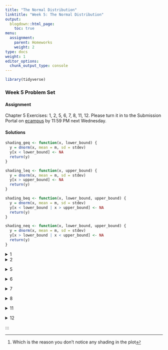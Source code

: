 ```yaml
---
title: "The Normal Distribution"
linktitle: "Week 5: The Normal Distribution"
output:
  blogdown::html_page:
    toc: true
menu:
  assignment:
    parent: Homeworks
    weight: 2
type: docs
weight: 1
editor_options: 
  chunk_output_type: console
---
```

<style>
span.boxed {
  border: 0px solid #FFFFFF;
  padding: 5px;
  color: #FFFFFF;
  background-color: #005b96;
  display: inline;
} 

table {
   margin-left: auto;
   margin-right: auto;
}

table thead th { border-bottom: 1px solid #ddd; 
}

th, td { padding: 5px; 
}

tr:nth-child(even) { background: #ffffff; 
}
</style>

```r
library(tidyverse)
```

### Week 5 Problem Set

#### Assignment
Chapter 5 Exercises: 1, 2, 5, 6, 7, 8, 11, 12. Please turn it in to the Submission Portal on [ecampus](https://ecampus.wvu.edu/){target="_blank"} by 11:59 PM next Wednesday.<br>

#### Solutions

```r
shading_geq <- function(x, lower_bound) {
  y = dnorm(x, mean = m, sd = stdev)
  y[x < lower_bound] <- NA
  return(y)
}

shading_leq <- function(x, upper_bound) {
  y = dnorm(x, mean = m, sd = stdev)
  y[x > upper_bound] <- NA
  return(y)
}

shading_beq <- function(x, lower_bound, upper_bound) {
  y = dnorm(x, mean = m, sd = stdev)
  y[x < lower_bound | x > upper_bound] <- NA
  return(y)
}

shading_neq <- function(x, lower_bound, upper_bound) {
  y = dnorm(x, mean = m, sd = stdev)
  y[x > lower_bound | x < upper_bound] <- NA
  return(y)
}
```


<details><summary>1</summary>
<p>

```r
m = 2.97
n = 1014
stdev = 3.00
```

```r
f <- function(x) n*x*pnorm(x)^(n-1)*dnorm(x) 
num <- integrate(f,-Inf,Inf) 
ci <- 2 * num$value

lb <- m - ci
ub <- m + ci

ll <- round(lb)
ul <- round(ub)
```

a. We are looking the area under the curve greater than $8$.
```r
test_point = 8

ggplot(data.frame(x = c(lb, ub)), aes(x = x)) + 
  stat_function(fun = dnorm, 
                args = list(mean = m, sd = stdev)) + 
  stat_function(fun = shading_geq, 
                args = list(lower_bound = test_point), 
                geom = "area", fill = "#3d8ba9", 
                alpha = 0.6,
                linetype = 2) +
  scale_x_continuous(breaks = seq(ll, ul, stdev),
                     limits = c(ll - stdev, ul + stdev)) + 
  geom_vline(xintercept = m, color = "#65737e") +
  theme_minimal(base_size = 22) +
  theme(panel.border = element_blank(), 
        panel.grid.major = element_blank(),
        panel.grid.minor = element_blank(),
        axis.title=element_blank(),
        axis.text.y=element_blank(),
        axis.ticks.y=element_blank()
        )
```
The $z$-score for a person who watches more than 8 hr/day is given by
\begin{aligned}
z &= \dfrac{8-2.97}{3.00}\\\\
&\approx 1.68
\end{aligned}
So <span class="boxed">$z \approx 1.68$</span>.

b. We are looking the area under the curve less than $5$.
```r
test_point = 5

ggplot(data.frame(x = c(lb, ub)), aes(x = x)) + 
  stat_function(fun = dnorm, args = list(mean = m, sd = stdev)) + 
  stat_function(fun = shading_leq, args = list(upper_bound = test_point), 
                geom = "area", fill = "#3d8ba9", alpha = 0.6) +
  scale_x_continuous(breaks = seq(ll, ul, stdev),
                     limits = c(ll - stdev, ul + stdev)) + 
  geom_vline(xintercept = m, color = "#65737e") +
  theme_minimal(base_size = 22) +
  theme(panel.border = element_blank(), 
        panel.grid.major = element_blank(),
        panel.grid.minor = element_blank(),
        axis.title=element_blank(),
        axis.text.y=element_blank(),
        axis.ticks.y=element_blank()
        )
```
The $z$-score for a person who watches less than 5 hr/day is given by
\begin{aligned}
z &= \dfrac{5-2.97}{3.00}\\\\
&\approx 0.68
\end{aligned}
So <span class="boxed">$z \approx 0.68$</span>. Since the area between $z=0.68$ and $z=0$ is $0.2517$, we have $0.5000+0.2517=0.7517$. This implies that $0.7517\cdot 1014 \approx$ <span class="boxed">$762$ or $763$ people watch television less than 5 hours/day</span>.

c. We have
\begin{aligned}
Y&=2.97+1\cdot 3\\
&= 5.97
\end{aligned}
implying that <span class="boxed">5.97</span> television hr/day corresponds to a $z$-score of $+1$.

d. We are looking at the area between $1$ and $6$.
```r
minimum = 1
maximum = 6

ggplot(data.frame(x = c(lb, ub)), aes(x = x)) + 
  stat_function(fun = dnorm, args = list(mean = m, sd = stdev)) + 
  stat_function(fun = shading_beq, args = list(lower_bound = minimum,
                                               upper_bound = maximum), 
                geom = "area", fill = "#3d8ba9", alpha = 0.6) +
  scale_x_continuous(breaks = seq(ll, ul, stdev),
                     limits = c(ll - stdev, ul + stdev)) + 
  geom_vline(xintercept = m, color = "#65737e") +
  theme_minimal(base_size = 22) +
  theme(panel.border = element_blank(), 
        panel.grid.major = element_blank(),
        panel.grid.minor = element_blank(),
        axis.title=element_blank(),
        axis.text.y=element_blank(),
        axis.ticks.y=element_blank()
        )
```
The $z$-score for a person who watches more than 1 hr/day is given by
\begin{aligned}
z &= \dfrac{1-2.97}{3.00}\\\\
&\approx -0.66
\end{aligned}
with the area between the mean and $z=0.66$ found to be $0.2454$.
<br>
The $z$-score for a person who watches less than 6 hr/day is given by
\begin{aligned}
z &= \dfrac{6-2.97}{3.00}\\\\
&\approx 1.01
\end{aligned}
with the area between the mean and $z=1.01$ found to be $0.3438$.<br><br>
So the percentage of people who watch between 1 hr/day and 6 hr/day of television can be found by $0.2454 + 0.3438 = 0.5892$, or about <span class="boxed">$59\%$</span>.

</p>
</details>

<details><summary>2</summary>
<p>

```r
m = 250
n = 220
stdev = 75
```

```r
f <- function(x) n*x*pnorm(x)^(n-1)*dnorm(x) 
num <- integrate(f,-Inf,Inf) 
ci <- 2 * num$value

lb <- m - ci
ub <- m + ci

ll <- round(lb)
ul <- round(ub)
```

a. The 95th percentile, or $0.9500$ is approximately equivalent to $z=1.65$. So the number of women needing shelter is
\begin{aligned}
Y&= 250+1.65\cdot 75\\
&= 373.75
\end{aligned}
or about $374$ women. Since this figure exceeds the total capacity of 350, there will <span class="boxed">not be enough space for all abused women on 95% of all nights</span>. at minimum, the city needs <span class="boxed">$374$</span> beds.

b. We are looking the area under the curve greater than $220$.
```r
test_point = 220

ggplot(data.frame(x = c(lb, ub)), aes(x = x)) + 
  stat_function(fun = dnorm, 
                args = list(mean = m, sd = stdev)) + 
  stat_function(fun = shading_geq, 
                args = list(lower_bound = test_point), 
                geom = "area", fill = "#3d8ba9", 
                alpha = 0.6,
                linetype = 2) +
  scale_x_continuous(breaks = seq(ll-round(3*stdev), ul+round(3*stdev), 40),
                     limits = c(ll -3*stdev, ul + 3*stdev)) + 
  geom_vline(xintercept = m, color = "#65737e") +
  theme_minimal(base_size = 22) +
  theme(panel.border = element_blank(), 
        panel.grid.major = element_blank(),
        panel.grid.minor = element_blank(),
        axis.title=element_blank(),
        axis.text.y=element_blank(),
        axis.ticks.y=element_blank()
        )
```
The $z$-score for exceeding the capacity is given by
\begin{aligned}
z &= \dfrac{220-250}{75}\\\\
&\approx -0.40
\end{aligned}
The area below this value is $0.3446$, so the area exceeding this is $1 – 0.3446 = 0.6554$, or about <span class="boxed">$66\%$ of all nights</span> the number of women seeking shelter will exceed the capacity of 220.  

</details>
</p>

<details><summary>5</summary>
<p>

a. We are looking at the area between $12$ and $16$ for the Working class.
```r
m = 12.03
n = 136
stdev = 3.24

f <- function(x) n*x*pnorm(x)^(n-1)*dnorm(x) 
num <- integrate(f,-Inf,Inf) 
ci <- 2 * num$value

lb <- m - ci
ub <- m + ci

ll <- round(lb)
ul <- round(ub)

minimum = 12
maximum = 16

ggplot(data.frame(x = c(lb, ub)), aes(x = x)) + 
  stat_function(fun = dnorm, args = list(mean = m, sd = stdev)) + 
  stat_function(fun = shading_beq, args = list(lower_bound = minimum,
                                               upper_bound = maximum), 
                geom = "area", fill = "#3d8ba9", alpha = 0.6) +
  scale_x_continuous(breaks = seq(ll-round(stdev), ul+round(stdev), 2),
                     limits = c(ll - stdev, ul + stdev)) + 
  geom_vline(xintercept = m, color = "#65737e") +
  theme_minimal(base_size = 22) +
  theme(panel.border = element_blank(), 
        panel.grid.major = element_blank(),
        panel.grid.minor = element_blank(),
        axis.title=element_blank(),
        axis.text.y=element_blank(),
        axis.ticks.y=element_blank()
        )
```
The $z$-score for a person with more than 12 years of education is given by
\begin{aligned}
z &= \dfrac{12-13.05}{2.77}\\\\
&\approx -0.38
\end{aligned}
with the area between the mean and $z=-0.38$ found to be $0.1480$.<br><br>
The $z$-score for a person who watches less than 16 years of education is given by
\begin{aligned}
z &= \dfrac{16-13.05}{2.77}\\\\
&\approx 1.06
\end{aligned}
with the area between the mean and $z=1.06$ found to be $0.3554$.<br><br> 
So the proportion of **working-class respondents** with 12–16 years of education can be found by $0.1480 + 0.3554 =$ <span class="boxed">$0.5034$</span>.<br><br>
We are still looking at the area between $12$ and $16$ for the Upper class.
```r
m = 15.48
n = 56
stdev = 2.76

f <- function(x) n*x*pnorm(x)^(n-1)*dnorm(x) 
num <- integrate(f,-Inf,Inf) 
ci <- 2 * num$value

lb <- m - ci
ub <- m + ci

ll <- round(lb)
ul <- round(ub)

minimum = 12
maximum = 16

ggplot(data.frame(x = c(lb, ub)), aes(x = x)) + 
  stat_function(fun = dnorm, args = list(mean = m, sd = stdev)) + 
  stat_function(fun = shading_beq, args = list(lower_bound = minimum,
                                               upper_bound = maximum), 
                geom = "area", fill = "#3d8ba9", alpha = 0.6) +
  scale_x_continuous(breaks = seq(ll-round(stdev), ul+round(stdev), 2),
                     limits = c(ll - stdev, ul + stdev)) + 
  geom_vline(xintercept = m, color = "#65737e") +
  theme_minimal(base_size = 22) +
  theme(panel.border = element_blank(), 
        panel.grid.major = element_blank(),
        panel.grid.minor = element_blank(),
        axis.title=element_blank(),
        axis.text.y=element_blank(),
        axis.ticks.y=element_blank()
        )
```
The $z$-score for a person with more than 12 years of education is given by
\begin{aligned}
z &= \dfrac{12-15.48}{2.76}\\\\
&\approx -1.26
\end{aligned}
with the area between the mean and $z=-1.26$ found to be $0.3962$.<br><br>
The $z$-score for a person who watches less than 16 years of education is given by
\begin{aligned}
z &= \dfrac{16-15.48}{2.67}\\\\
&\approx 0.19
\end{aligned}
with the area between the mean and $z=0.19$ found to be $0.0753$.<br><br>
So the proportion of **upper-class respondents** with 12–16 years of education can be found by $0.3962 + 0.0753 =$ <span class="boxed">$0.4715$</span>.

b. We are looking the area under the curve greater than $16$.
```r
m = 13.05
n = 636
stdev = 2.77

f <- function(x) n*x*pnorm(x)^(n-1)*dnorm(x) 
num <- integrate(f,-Inf,Inf) 
ci <- 2 * num$value

lb <- m - ci
ub <- m + ci

ll <- round(lb)
ul <- round(ub)

test_point = 16

ggplot(data.frame(x = c(lb, ub)), aes(x = x)) + 
  stat_function(fun = dnorm, 
                args = list(mean = m, sd = stdev)) + 
  stat_function(fun = shading_geq, 
                args = list(lower_bound = test_point), 
                geom = "area", fill = "#3d8ba9", 
                alpha = 0.6,
                linetype = 2) +
  scale_x_continuous(breaks = seq(ll-round(stdev), ul+round(stdev), 2),
                     limits = c(ll - stdev, ul + stdev)) + 
  geom_vline(xintercept = m, color = "#65737e") +
  theme_minimal(base_size = 22) +
  theme(panel.border = element_blank(), 
        panel.grid.major = element_blank(),
        panel.grid.minor = element_blank(),
        axis.title=element_blank(),
        axis.text.y=element_blank(),
        axis.ticks.y=element_blank()
        )
```
For working-class respondents, the $z$-score is given by
\begin{aligned}
z &= \dfrac{16-12.05}{2.77}\\\\
&\approx 1.06
\end{aligned}
The area between $z=1.06$ and the tail is $0.1446$ thus implying the probability of a **working-class respondent** having more than 16 years of education is <span class="boxed">$14.46\%$</span>.<br><br>
For middle-class respondents, the $z$-score is given by
\begin{aligned}
z &= \dfrac{16-14.56}{2.95}\\\\
&\approx 0.49
\end{aligned}
The area between $z=0.49$ and the tail is $0.3121$ thus implying the probability of a **middle-class respondent** having more than 16 years of education is <span class="boxed">$31.21\%$</span>.

c. We are looking the area under the curve less than $10$.
```r
m = 12.03
n = 136
stdev = 3.24

f <- function(x) n*x*pnorm(x)^(n-1)*dnorm(x) 
num <- integrate(f,-Inf,Inf) 
ci <- 2 * num$value

lb <- m - ci
ub <- m + ci

ll <- round(lb)
ul <- round(ub)

test_point = 10

ggplot(data.frame(x = c(lb, ub)), aes(x = x)) + 
  stat_function(fun = dnorm, 
                args = list(mean = m, sd = stdev)) + 
  stat_function(fun = shading_leq, 
                args = list(upper_bound = test_point), 
                geom = "area", fill = "#3d8ba9", 
                alpha = 0.6,
                linetype = 2) +
  scale_x_continuous(breaks = seq(ll-round(1.5*stdev), ul+round(1.5*stdev), 2),
                     limits = c(ll - 1.5*stdev, ul + 1.5*stdev)) + 
  geom_vline(xintercept = m, color = "#65737e") +
  theme_minimal(base_size = 22) +
  theme(panel.border = element_blank(), 
        panel.grid.major = element_blank(),
        panel.grid.minor = element_blank(),
        axis.title=element_blank(),
        axis.text.y=element_blank(),
        axis.ticks.y=element_blank()
        )
```
For middle-class respondents, the $z$-score is given by
\begin{aligned}
z &= \dfrac{16-14.56}{2.95}\\\\
&\approx 0.49
\end{aligned}
The area beyond $z=0.63$ and the tail is $0.2643$ thus implying the probability of a **lower-class respondent** having more less 10 years of education is <span class="boxed">$26.43\%$</span>.

</details>
</p>

<details><summary>6</summary>
<p>

```r
m = 536
n = 2136539
stdev = 102
```

```r
f <- function(x) n*x*pnorm(x)^(n-1)*dnorm(x) 
num <- integrate(f,-Inf,Inf) 
ci <- 2 * num$value

lb <- m - ci
ub <- m + ci

ll <- round(lb)
ul <- round(ub)
```

a. We are looking the area under the curve greater than $625$.
```r
test_point = 625

ggplot(data.frame(x = c(lb, ub)), aes(x = x)) + 
  stat_function(fun = dnorm, 
                args = list(mean = m, sd = stdev)) + 
  stat_function(fun = shading_geq, 
                args = list(lower_bound = test_point), 
                geom = "area", fill = "#3d8ba9", 
                alpha = 0.6,
                linetype = 2) +
  scale_x_continuous(breaks = seq(ll-round(3*stdev), ul+round(3*stdev), 100),
                     limits = c(ll - 3*stdev, ul + 3*stdev)) + 
  geom_vline(xintercept = m, color = "#65737e") +
  theme_minimal(base_size = 22) +
  theme(panel.border = element_blank(), 
        panel.grid.major = element_blank(),
        panel.grid.minor = element_blank(),
        axis.title=element_blank(),
        axis.text.y=element_blank(),
        axis.ticks.y=element_blank()
        )
```
For these high school graduates, the $z$-score is given by
\begin{aligned}
z &= \dfrac{625-536}{102}\\\\
&\approx 0.87
\end{aligned}
The area beyond $z=0.87$ and the tail is $0.1992$ thus implying the probability that a **high school graduate** having earning a score of more than 625 is <span class="boxed">$19.92\%$</span>.

b. We are looking the area under the curve between than $400$ and $625$.
```r
minimum = 400
maximum = 625

ggplot(data.frame(x = c(lb, ub)), aes(x = x)) + 
  stat_function(fun = dnorm, 
                args = list(mean = m, sd = stdev)) + 
 stat_function(fun = shading_beq, args = list(lower_bound = minimum,
                                              upper_bound = maximum), 
               geom = "area", 
               fill = "#3d8ba9", 
               alpha = 0.6,
               linetype = 2) +
  scale_x_continuous(breaks = seq(ll-round(3*stdev), ul+round(3*stdev), 100),
                     limits = c(ll - 3*stdev, ul + 3*stdev)) + 
  geom_vline(xintercept = m, color = "#65737e") +
  theme_minimal(base_size = 22) +
  theme(panel.border = element_blank(), 
        panel.grid.major = element_blank(),
        panel.grid.minor = element_blank(),
        axis.title=element_blank(),
        axis.text.y=element_blank(),
        axis.ticks.y=element_blank()
        )
```
For these high school graduates, the $z$-score for 625 is given by
\begin{aligned}
z &= \dfrac{625-536}{102}\\\\
&\approx 0.87
\end{aligned}
The area between the mean and $z=0.87$ is $0.3087$.<br><br>
For these high school graduates, the $z$-score for 400 is given by
\begin{aligned}
z &= \dfrac{400-536}{102}\\\\
&\approx -1.33
\end{aligned}
The area between$z=-1.33$ and the mean is $0.4082$.<br><br>
Summing these proportions yields $0.3087+0.4082=0.7168$, or <span class="boxed">$71.68\%$</span> of the high school graduates earned a score between 400 and 625.

c. The 20th percentile, or $0.2000$ is equivalent to $z=-0.84$. Thus the SAT ERW equivalency can be found by $536-0.84\cdot 102=450.32$, or a score of <span class="boxed">$450$</span>.

</details>
</p>

<details><summary>7</summary>
<p>

```r
m = 100
n = 1000000
stdev = 15
```

```r
f <- function(x) n*x*pnorm(x)^(n-1)*dnorm(x) 
num <- integrate(f,-Inf,Inf) 
ci <- 2 * num$value

lb <- m - ci
ub <- m + ci

ll <- round(lb)
ul <- round(ub)
```

a. We have 
\begin{aligned}
z &= \dfrac{150-100}{15}
&\approx 3.33
\end{aligned}
or <span class="boxed">$z\approx 3.33$</span>.

b. We are looking the area under the curve greater than $150$.
```r
test_point = 150

ggplot(data.frame(x = c(lb, ub)), aes(x = x)) + 
  stat_function(fun = dnorm, 
                args = list(mean = m, sd = stdev)) + 
  stat_function(fun = shading_geq, 
                args = list(lower_bound = test_point), 
                geom = "area", fill = "#3d8ba9", 
                alpha = 0.8,
                linetype = 2) +
  scale_x_continuous(breaks = seq(ll-round(3*stdev), ul+round(3*stdev), 20),
                     limits = c(ll - 3.1*stdev, ul + 3.1*stdev)) + 
  geom_vline(xintercept = m, color = "#65737e") +
  theme_minimal(base_size = 22) +
  theme(panel.border = element_blank(), 
        panel.grid.major = element_blank(),
        panel.grid.minor = element_blank(),
        axis.title=element_blank(),
        axis.text.y=element_blank(),
        axis.ticks.y=element_blank()
        )
```
The area beyond $z=3.33$ is $0.0004$ implying that the percentage of scores above 150 is <span class="boxed">$0.04\%$</span>^[Which is the reason you don't notice any shading in the plot]. 

c. We are looking at the area between $85$ and $150$.
```r
minimum = 85
maximum = 150

ggplot(data.frame(x = c(lb, ub)), aes(x = x)) + 
  stat_function(fun = dnorm, args = list(mean = m, sd = stdev)) + 
  stat_function(fun = shading_beq, args = list(lower_bound = minimum,
                                               upper_bound = maximum), 
                geom = "area", fill = "#3d8ba9", alpha = 0.6) +
  scale_x_continuous(seq(ll-round(3*stdev), ul+round(3*stdev), 20),
                      limits = c(ll - 3.1*stdev, ul + 3.1*stdev)) + 
  geom_vline(xintercept = m, color = "#65737e") +
  theme_minimal(base_size = 22) +
  theme(panel.border = element_blank(), 
        panel.grid.major = element_blank(),
        panel.grid.minor = element_blank(),
        axis.title=element_blank(),
        axis.text.y=element_blank(),
        axis.ticks.y=element_blank()
        )
```
The $z$-score for a score of 85 is
\begin{aligned}
z &= \dfrac{85-100}{15}\\\\
&\approx -1
\end{aligned}
with the area between $z=-1$ and the mean found to be $0.3413$.
<br>
The $z$-score for a score of 150 is
\begin{aligned}
z &= \dfrac{150-100}{15}
&\approx 3.33
\end{aligned}
with the area between the mean and $z=3.33$ found to be $0.4996$.<br><br>
So the $0.3413 + 0.4996 = 0.8409$, or about <span class="boxed">$84\%$</span> of scores fall between $85$ and $150$.

d. Scoring in the 95th percentile means that 95% of the sample scored below this level. This outcome can be calculated by $100 + 1.65\cdot 15 = 124.75$. So the IQ score that is associated with the 95th percentile is <span class="boxed">$124.75$</span>.

</details>
</p>


<details><summary>8</summary>
<p>

```r
m = 531
n = 2136539
stdev = 114
```

```r
f <- function(x) n*x*pnorm(x)^(n-1)*dnorm(x) 
num <- integrate(f,-Inf,Inf) 
ci <- 2 * num$value

lb <- m - ci
ub <- m + ci

ll <- round(lb)
ul <- round(ub)
```

a. We are looking the area under the curve less than $400$.
```r
test_point = 400

ggplot(data.frame(x = c(lb, ub)), aes(x = x)) + 
  stat_function(fun = dnorm, 
                args = list(mean = m, sd = stdev)) + 
  stat_function(fun = shading_leq, 
                args = list(upper_bound = test_point), 
                geom = "area", fill = "#3d8ba9", 
                alpha = 0.6,
                linetype = 2) +
  scale_x_continuous(breaks = seq(ll-round(3*stdev), ul+round(3*stdev), 100),
                     limits = c(ll - 3*stdev, ul + 3*stdev)) + 
  geom_vline(xintercept = m, color = "#65737e") +
  theme_minimal(base_size = 22) +
  theme(panel.border = element_blank(), 
        panel.grid.major = element_blank(),
        panel.grid.minor = element_blank(),
        axis.title=element_blank(),
        axis.text.y=element_blank(),
        axis.ticks.y=element_blank()
        )
```
For these high school graduates, the $z$-score is given by
\begin{aligned}
z &= \dfrac{400-531}{114}\\\\
&\approx -1.15
\end{aligned}
The area beyond $z=-1.15$ and the tail is $0.1251$ thus implying that about <span class="boxed">$12.51\%$</span>of **high school graduates** hearned a score less than 400.

b. We are looking the area under the curve between than $600$ and $700$.
```r
minimum = 600
maximum = 700

ggplot(data.frame(x = c(lb, ub)), aes(x = x)) + 
  stat_function(fun = dnorm, 
                args = list(mean = m, sd = stdev)) + 
 stat_function(fun = shading_beq, args = list(lower_bound = minimum,
                                              upper_bound = maximum), 
               geom = "area", 
               fill = "#3d8ba9", 
               alpha = 0.6,
               linetype = 2) +
  scale_x_continuous(breaks = seq(ll-round(3*stdev), ul+round(3*stdev), 100),
                     limits = c(ll - 3*stdev, ul + 3*stdev)) + 
  geom_vline(xintercept = m, color = "#65737e") +
  theme_minimal(base_size = 22) +
  theme(panel.border = element_blank(), 
        panel.grid.major = element_blank(),
        panel.grid.minor = element_blank(),
        axis.title=element_blank(),
        axis.text.y=element_blank(),
        axis.ticks.y=element_blank()
        )
```
For these high school graduates, the $z$-score for 600 is given by
\begin{aligned}
z &= \dfrac{600-531}{114}\\\\   
&\approx 0.61
\end{aligned}
The area between the mean and $z=0.61$ is $0.2291$.<br><br>
For these high school graduates, the $z$-score for 700 is given by
\begin{aligned}
z &= \dfrac{700-531}{114}\\\\
&\approx 1.48
\end{aligned}
The area between $z=1.48$ and the mean is $0.4306$.<br><br>
Subtracting these proportions yields $0.4306-0.2291=0.2015$, or <span class="boxed">$20.15\%$</span> of the high school graduates earned a score between 600 and 700

c. For an earned score of $725$ which is greater than the mean, we have
```r
test_point = 725

ggplot(data.frame(x = c(lb, ub)), aes(x = x)) + 
  stat_function(fun = dnorm, 
                args = list(mean = m, sd = stdev)) + 
  stat_function(fun = shading_geq, 
                args = list(lower_bound = test_point), 
                geom = "area", fill = "#3d8ba9", 
                alpha = 0.8,
                linetype = 2) +
  scale_x_continuous(breaks = seq(ll-round(3*stdev), ul+round(3*stdev), 100),
                     limits = c(ll - 3.1*stdev, ul + 3.1*stdev)) + 
  geom_vline(xintercept = m, color = "#65737e") +
  theme_minimal(base_size = 22) +
  theme(panel.border = element_blank(), 
        panel.grid.major = element_blank(),
        panel.grid.minor = element_blank(),
        axis.title=element_blank(),
        axis.text.y=element_blank(),
        axis.ticks.y=element_blank()
        )
```
From this we can calculate the $z$-score as 
\begin{aligned}
z &= \dfrac{725-531}{114}\\\\   
&\approx 1.70
\end{aligned}
The area beyond $z=1.70$ is $0.0466$. So the percentile rank may be found by 
$1.000-0.0466 = 0.9535$, or $95.35\%$ which implies the <span class="boxed">96th percentile</span>.

</details>
</p>

<details><summary>11</summary>
<p>

```r
m = 983
n = 1000
stdev = 33
```

```r
f <- function(x) n*x*pnorm(x)^(n-1)*dnorm(x) 
num <- integrate(f,-Inf,Inf) 
ci <- 2 * num$value

lb <- m - ci
ub <- m + ci

ll <- round(lb)
ul <- round(ub)
```

a. For an earned score of $990$ which is greater than the mean, we have
```r
test_point = 990

ggplot(data.frame(x = c(lb, ub)), aes(x = x)) + 
  stat_function(fun = dnorm, 
                args = list(mean = m, sd = stdev)) + 
  stat_function(fun = shading_geq, 
                args = list(lower_bound = test_point), 
                geom = "area", fill = "#3d8ba9", 
                alpha = 0.8,
                linetype = 2) +
  scale_x_continuous(breaks = seq(ll-round(3*stdev), ul+round(3*stdev), 20),
                     limits = c(ll - 3.1*stdev, ul + 3.1*stdev)) + 
  geom_vline(xintercept = m, color = "#65737e") +
  theme_minimal(base_size = 22) +
  theme(panel.border = element_blank(), 
        panel.grid.major = element_blank(),
        panel.grid.minor = element_blank(),
        axis.title=element_blank(),
        axis.text.y=element_blank(),
        axis.ticks.y=element_blank()
        )
```
From this we can calculate the $z$-score as 
\begin{aligned}
z &= \dfrac{990-981}{27.3}\\\\   
&\approx 0.33
\end{aligned}
The area beyond $z=0.33$ is $0.3707$. So the percentile rank may be found by 
$1.000-0.3707 = 0.6293$, or $62.93\%$ which implies the 62nd percentile. So the team is <span class="boxed">not in the upper quartile</span>.

b. For the top 25%, or $0.0025$, the area beyond $z$ is approximated by $z = 0.67$. The cutoff score is then $981+0.67\cdot 27.3\approx$ <span class="boxed">$999.29$</span>.

c. As noted above, <span class="boxed">$z = 0.67$</span>.

</details>
</p>

<details><summary>12</summary>
<p>

a. For **Team A** an ***eligibility criterion*** score of $971$ is given by
```r
m = 983
n = 1000
stdev = 33

f <- function(x) n*x*pnorm(x)^(n-1)*dnorm(x) 
num <- integrate(f,-Inf,Inf) 
ci <- 2 * num$value

lb <- m - ci
ub <- m + ci

ll <- round(lb)
ul <- round(ub)

test_point = 971

ggplot(data.frame(x = c(lb, ub)), aes(x = x)) + 
  stat_function(fun = dnorm, 
                args = list(mean = m, sd = stdev)) + 
  stat_function(fun = shading_geq, 
                args = list(lower_bound = test_point), 
                geom = "area", fill = "#3d8ba9", 
                alpha = 0.8,
                linetype = 2) +
  scale_x_continuous(breaks = seq(ll-round(3*stdev), ul+round(3*stdev), 40),
                     limits = c(ll - 3.1*stdev, ul + 3.1*stdev)) + 
  geom_vline(xintercept = m, color = "#65737e") +
  theme_minimal(base_size = 22) +
  theme(panel.border = element_blank(), 
        panel.grid.major = element_blank(),
        panel.grid.minor = element_blank(),
        axis.title=element_blank(),
        axis.text.y=element_blank(),
        axis.ticks.y=element_blank()
        )
```
From this we can calculate the $z$-score as 
\begin{aligned}
z &= \dfrac{971-983}{33}\\\\   
&\approx -0.36
\end{aligned}
For **Team A** a ***retention criterion*** score of $958$ is given by
```r
m = 976
n = 1000
stdev = 34.9

f <- function(x) n*x*pnorm(x)^(n-1)*dnorm(x) 
num <- integrate(f,-Inf,Inf) 
ci <- 2 * num$value

lb <- m - ci
ub <- m + ci

ll <- round(lb)
ul <- round(ub)

test_point = 958

ggplot(data.frame(x = c(lb, ub)), aes(x = x)) + 
  stat_function(fun = dnorm, 
                args = list(mean = m, sd = stdev)) + 
  stat_function(fun = shading_geq, 
                args = list(lower_bound = test_point), 
                geom = "area", fill = "#3d8ba9", 
                alpha = 0.8,
                linetype = 2) +
  scale_x_continuous(breaks = seq(ll-round(3*stdev), ul+round(3*stdev), 40),
                     limits = c(ll - 3.1*stdev, ul + 3.1*stdev)) + 
  geom_vline(xintercept = m, color = "#65737e") +
  theme_minimal(base_size = 22) +
  theme(panel.border = element_blank(), 
        panel.grid.major = element_blank(),
        panel.grid.minor = element_blank(),
        axis.title=element_blank(),
        axis.text.y=element_blank(),
        axis.ticks.y=element_blank()
        )
```
From this we can calculate the $z$-score as 
\begin{aligned}
z &= \dfrac{958-976}{34.9}\\\\   
&\approx -0.52
\end{aligned}
For **Team B** an ***eligibility criterion*** score of $987$ is given by
```r
m = 983
n = 1000
stdev = 33

f <- function(x) n*x*pnorm(x)^(n-1)*dnorm(x) 
num <- integrate(f,-Inf,Inf) 
ci <- 2 * num$value

lb <- m - ci
ub <- m + ci

ll <- round(lb)
ul <- round(ub)

test_point = 987

ggplot(data.frame(x = c(lb, ub)), aes(x = x)) + 
  stat_function(fun = dnorm, 
                args = list(mean = m, sd = stdev)) + 
  stat_function(fun = shading_geq, 
                args = list(lower_bound = test_point), 
                geom = "area", fill = "#3d8ba9", 
                alpha = 0.8,
                linetype = 2) +
  scale_x_continuous(breaks = seq(ll-round(3*stdev), ul+round(3*stdev), 40),
                     limits = c(ll - 3.1*stdev, ul + 3.1*stdev)) + 
  geom_vline(xintercept = m, color = "#65737e") +
  theme_minimal(base_size = 22) +
  theme(panel.border = element_blank(), 
        panel.grid.major = element_blank(),
        panel.grid.minor = element_blank(),
        axis.title=element_blank(),
        axis.text.y=element_blank(),
        axis.ticks.y=element_blank()
        )
```
From this we can calculate the $z$-score as 
\begin{aligned}
z &= \dfrac{987-983}{33}\\\\   
&\approx 0.12
\end{aligned}
For **Team B** a ***retention criterion*** score of $970$ is given by
```r
m = 976
n = 1000
stdev = 34.9

f <- function(x) n*x*pnorm(x)^(n-1)*dnorm(x) 
num <- integrate(f,-Inf,Inf) 
ci <- 2 * num$value

lb <- m - ci
ub <- m + ci

ll <- round(lb)
ul <- round(ub)

test_point = 970

ggplot(data.frame(x = c(lb, ub)), aes(x = x)) + 
  stat_function(fun = dnorm, 
                args = list(mean = m, sd = stdev)) + 
  stat_function(fun = shading_geq, 
                args = list(lower_bound = test_point), 
                geom = "area", fill = "#3d8ba9", 
                alpha = 0.8,
                linetype = 2) +
  scale_x_continuous(breaks = seq(ll-round(3*stdev), ul+round(3*stdev), 40),
                     limits = c(ll - 3.1*stdev, ul + 3.1*stdev)) + 
  geom_vline(xintercept = m, color = "#65737e") +
  theme_minimal(base_size = 22) +
  theme(panel.border = element_blank(), 
        panel.grid.major = element_blank(),
        panel.grid.minor = element_blank(),
        axis.title=element_blank(),
        axis.text.y=element_blank(),
        axis.ticks.y=element_blank()
        )
```
From this we can calculate the $z$-score as 
\begin{aligned}
z &= \dfrac{970-976}{34.9}\\\\   
&\approx -0.17
\end{aligned}
So <span class="boxed">Team B is better on both eligibility and retention than Team A</span>. 

b. For **Team B** a ***retention criterion*** score of $z=-0.17$ is below the mean and the corresponding proportion can be viewed by
```r
m = 976
n = 1000
stdev = 34.9

f <- function(x) n*x*pnorm(x)^(n-1)*dnorm(x) 
num <- integrate(f,-Inf,Inf) 
ci <- 2 * num$value

lb <- m - ci
ub <- m + ci

ll <- round(lb)
ul <- round(ub)

test_point = 970

ggplot(data.frame(x = c(lb, ub)), aes(x = x)) + 
  stat_function(fun = dnorm, 
                args = list(mean = m, sd = stdev)) + 
  stat_function(fun = shading_leq, 
                args = list(upper_bound = test_point), 
                geom = "area", fill = "#3d8ba9", 
                alpha = 0.8,
                linetype = 2) +
  scale_x_continuous(breaks = seq(ll-round(3*stdev), ul+round(3*stdev), 40),
                     limits = c(ll - 3.1*stdev, ul + 3.1*stdev)) + 
  geom_vline(xintercept = m, color = "#65737e") +
  theme_minimal(base_size = 22) +
  theme(panel.border = element_blank(), 
        panel.grid.major = element_blank(),
        panel.grid.minor = element_blank(),
        axis.title=element_blank(),
        axis.text.y=element_blank(),
        axis.ticks.y=element_blank()
        )
```

which is the area between $z$ and the tail, or <span class="boxed">$0.4325$</span>.

c. For **Team A** an ***eligibility criterion*** score of $z=-0.36$ is below the mean and the corresponding proportion can be viewed by
```r
m = 983
n = 1000
stdev = 33

f <- function(x) n*x*pnorm(x)^(n-1)*dnorm(x) 
num <- integrate(f,-Inf,Inf) 
ci <- 2 * num$value

lb <- m - ci
ub <- m + ci

ll <- round(lb)
ul <- round(ub)

test_point = 971

ggplot(data.frame(x = c(lb, ub)), aes(x = x)) + 
  stat_function(fun = dnorm, 
                args = list(mean = m, sd = stdev)) + 
  stat_function(fun = shading_leq, 
                args = list(upper_bound = test_point), 
                geom = "area", fill = "#3d8ba9", 
                alpha = 0.8,
                linetype = 2) +
  scale_x_continuous(breaks = seq(ll-round(3*stdev), ul+round(3*stdev), 40),
                     limits = c(ll - 3.1*stdev, ul + 3.1*stdev)) + 
  geom_vline(xintercept = m, color = "#65737e") +
  theme_minimal(base_size = 22) +
  theme(panel.border = element_blank(), 
        panel.grid.major = element_blank(),
        panel.grid.minor = element_blank(),
        axis.title=element_blank(),
        axis.text.y=element_blank(),
        axis.ticks.y=element_blank()
        )
```
which is the area between $z$ and the tail, or $0.3594$ implying about the <span class="boxed">35th percentile</span>.

</details>
</p>

:::

